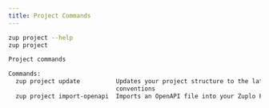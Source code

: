 ```yaml
---
title: Project Commands
---
```


```bash
zup project --help
zup project

Project commands

Commands:
  zup project update          Updates your project structure to the latest
                              conventions
  zup project import-openapi  Imports an OpenAPI file into your Zuplo Project

```
